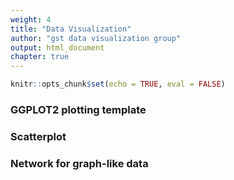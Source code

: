 ```yaml
---
weight: 4
title: "Data Visualization"
author: "gst data visualization group"
output: html_document
chapter: true
---
```


<style>
pre code, pre, code {
  white-space: pre !important;
  overflow-x: scroll !important;
  word-break: keep-all !important;
  word-wrap: initial !important;
}
</style>

```r
knitr::opts_chunk$set(echo = TRUE, eval = FALSE)
```

### GGPLOT2 plotting template
### Scatterplot
### Network for graph-like data





